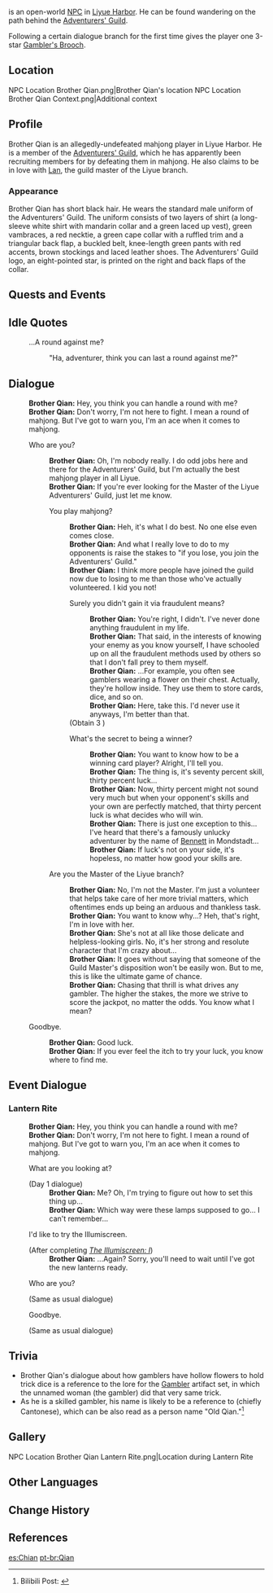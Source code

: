 {{Character Infobox
|image            = NPC Brother Qian.png
|region           = Liyue
|location         = Liyue
|type             = Open-World NPC
|affiliation      = Adventurers' Guild
|title            = Handyman, Adventurers' Guild
|dialoguereward   = {{Card|Gambler's Brooch|1|quality=3}}
|voiceEN          = [https://nikogerentes.com/ Niko Gerentes]<ref name="Niko Gerentes">Niko Gerentes: [https://nikogerentes.com/credits EN VA's Website]</ref>
}}
{{Lang|'''Brother Qian'''|zh=小千|zh_rm=Xiǎo Qiān}} is an open-world [[NPC]] in [[Liyue Harbor]]. He can be found wandering on the path behind the [[Adventurers' Guild]].

Following a certain dialogue branch for the first time gives the player one 3-star [[Gambler's Brooch]].

==Location==
<gallery>
NPC Location Brother Qian.png|Brother Qian's location
NPC Location Brother Qian Context.png|Additional context
</gallery>

==Profile==
<!--detailed story/lore information goes here-->
Brother Qian is an allegedly-undefeated mahjong player in Liyue Harbor. He is a member of the [[Adventurers' Guild]], which he has apparently been recruiting members for by defeating them in mahjong. He also claims to be in love with [[Lan]], the guild master of the Liyue branch.

===Appearance===
Brother Qian has short black hair. He wears the standard male uniform of the Adventurers' Guild. The uniform consists of two layers of shirt (a long-sleeve white shirt with mandarin collar and a green laced up vest), green vambraces, a red necktie, a green cape collar with a ruffled trim and a triangular back flap, a buckled belt, knee-length green pants with red accents, brown stockings and laced leather shoes. The Adventurers' Guild logo, an eight-pointed star, is printed on the right and back flaps of the collar.

==Quests and Events==
{{Quests and Events}}

==Idle Quotes==
{{Dialogue Start}}
: {{DIcon|Idle}} ...A round against me?
:: {{A|VO Brother Qian 01.ogg}} "Ha, adventurer, think you can last a round against me?"
{{Dialogue End}}

==Dialogue==
{{Dialogue Start}}
:'''Brother Qian:''' Hey, you think you can handle a round with me?
:'''Brother Qian:''' Don't worry, I'm not here to fight. I mean a round of mahjong. But I've got to warn you, I'm an ace when it comes to mahjong.
:{{DIcon}} Who are you?
::'''Brother Qian:''' Oh, I'm nobody really. I do odd jobs here and there for the Adventurers' Guild, but I'm actually the best mahjong player in all Liyue.
::'''Brother Qian:''' If you're ever looking for the Master of the Liyue Adventurers' Guild, just let me know.
::{{DIcon}} You play mahjong?
:::'''Brother Qian:''' Heh, it's what I do best. No one else even comes close.
:::'''Brother Qian:''' And what I really love to do to my opponents is raise the stakes to "if you lose, you join the Adventurers' Guild."
:::'''Brother Qian:''' I think more people have joined the guild now due to losing to me than those who've actually volunteered. I kid you not!
:::{{DIcon|Reward}} Surely you didn't gain it via fraudulent means?
::::'''Brother Qian:''' You're right, I didn't. I've never done anything fraudulent in my life.
::::'''Brother Qian:''' That said, in the interests of knowing your enemy as you know yourself, I have schooled up on all the fraudulent methods used by others so that I don't fall prey to them myself.
::::'''Brother Qian:''' ...For example, you often see gamblers wearing a flower on their chest. Actually, they're hollow inside. They use them to store cards, dice, and so on.
::::'''Brother Qian:''' Here, take this. I'd never use it anyways, I'm better than that.
:::;(Obtain 3{{star}} {{Item|Gambler's Brooch}})
:::{{DIcon}} What's the secret to being a winner?
::::'''Brother Qian:''' You want to know how to be a winning card player? Alright, I'll tell you.
::::'''Brother Qian:''' The thing is, it's seventy percent skill, thirty percent luck...
::::'''Brother Qian:''' Now, thirty percent might not sound very much but when your opponent's skills and your own are perfectly matched, that thirty percent luck is what decides who will win.
::::'''Brother Qian:''' There is just one exception to this... I've heard that there's a famously unlucky adventurer by the name of [[Bennett]] in Mondstadt...
::::'''Brother Qian:''' If luck's not on your side, it's hopeless, no matter how good your skills are.
::{{DIcon}} Are you the Master of the Liyue branch?
:::'''Brother Qian:''' No, I'm not the Master. I'm just a volunteer that helps take care of her more trivial matters, which oftentimes ends up being an arduous and thankless task.
:::'''Brother Qian:''' You want to know why...? Heh, that's right, I'm in love with her.
:::'''Brother Qian:''' She's not at all like those delicate and helpless-looking girls. No, it's her strong and resolute character that I'm crazy about...
:::'''Brother Qian:''' It goes without saying that someone of the Guild Master's disposition won't be easily won. But to me, this is like the ultimate game of chance.
:::'''Brother Qian:''' Chasing that thrill is what drives any gambler. The higher the stakes, the more we strive to score the jackpot, no matter the odds. You know what I mean?
:{{DIcon}} Goodbye.
::'''Brother Qian:''' Good luck.
::'''Brother Qian:''' If you ever feel the itch to try your luck, you know where to find me.
{{Dialogue End}}

==Event Dialogue==
===Lantern Rite===
{{Dialogue Start}}
:'''Brother Qian:''' Hey, you think you can handle a round with me?
:'''Brother Qian:''' Don't worry, I'm not here to fight. I mean a round of mahjong. But I've got to warn you, I'm an ace when it comes to mahjong.
:{{DIcon}} What are you looking at?
:;(Day 1 dialogue)
::'''Brother Qian:''' Me? Oh, I'm trying to figure out how to set this thing up...
::'''Brother Qian:''' Which way were these lamps supposed to go... I can't remember...
:{{DIcon}} I'd like to try the Illumiscreen.
:;(After completing ''[[The Illumiscreen: I]]'')
::'''Brother Qian:''' ...Again? Sorry, you'll need to wait until I've got the new lanterns ready.
:{{DIcon}} Who are you?
:;(Same as usual dialogue)
:{{DIcon}} Goodbye.
:;(Same as usual dialogue)
{{Dialogue End}}

==Trivia==
* Brother Qian's dialogue about how gamblers have hollow flowers to hold trick dice is a reference to the lore for the [[Gambler]] artifact set, in which the unnamed woman (the gambler) did that very same trick.
* As he is a skilled gambler, his name is likely to be a reference to {{zh|{{wt|老千}}|rm=lǎoqiān|tl=con man}} (chiefly Cantonese), which can be also read as a person name "Old Qian."<ref>Bilibili Post: [https://www.bilibili.com/read/cv8715157/ {{zh|【原神】璃月里的名字考据}}]</ref>

==Gallery==
<gallery>
NPC Location Brother Qian Lantern Rite.png|Location during Lantern Rite
</gallery>

==Other Languages==
{{Other Languages
|default_hidden = 1
|en      = Brother Qian
|zhs     = 小千
|zhs_rm  = Xiǎo Qiān
|zht     = 小千
|zht_rm  = Xiǎo Qiān
|zh_note = {{zh|千|rm=Qiān}} literally means "thousand."
|ja      = 千
|ja_rm   = Sen{{Assumed}}
|ko      = {{tt|소천|小千}}
|ko_rm   = So Cheon
|es      = Chian
|fr      = Qian
|ru      = Малыш Цянь
|th      = Qian
|vi      = Qian
|de      = Qian
|id      = Qian
|pt      = Qian
|tr      = Qian Birader
|it      = Qian
}}

==Change History==
{{Change History|1.0}}

==References==
{{Reflist}}

[[es:Chian]]
[[pt-br:Qian]]